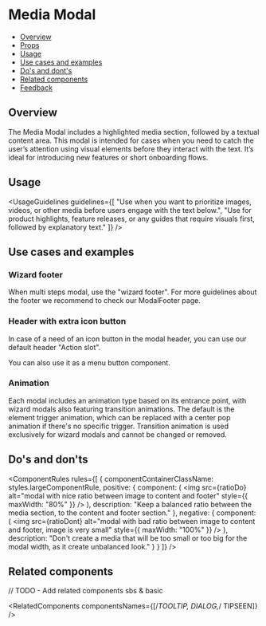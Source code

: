 
<Meta of={MediaModalStories} />

# Media Modal

- [Overview](#overview)
- [Props](#props)
- [Usage](#usage)
- [Use cases and examples](#use-cases-and-examples)
- [Do's and dont's](do's-and-don'ts)
- [Related components](#related-components)
- [Feedback](#feedback)

## Overview

The Media Modal includes a highlighted media section, followed by a textual content area. This modal is intended for cases when you need to catch the user’s attention using visual elements before they interact with the text. It’s ideal for introducing new features or short onboarding flows.

<Canvas of={MediaModalStories.Overview} />

## Usage

<UsageGuidelines
  guidelines={[
    "Use when you want to prioritize images, videos, or other media before users engage with the text below.",
    "Use for product highlights, feature releases, or any guides that require visuals first, followed by explanatory text."
  ]}
/>

<MediaModalTip />

## Use cases and examples

### Wizard footer

When multi steps modal, use the "wizard footer". For more guidelines about the footer we recommend to check our <StorybookLink page="Feedback/Modal [New]/Footer">ModalFooter</StorybookLink> page.

<Canvas of={MediaModalStories.Wizard} />

### Header with extra icon button

In case of a need of an icon button in the modal header, you can use our default header "Action slot".

You can also use it as a <StorybookLink page="Buttons/MenuButton">menu button</StorybookLink> component.

<Canvas of={MediaModalStories.HeaderWithExtraIconButton} />

### Animation

Each modal includes an animation type based on its entrance point, with wizard modals also featuring transition animations. The default is the element trigger animation, which can be replaced with a center pop animation if there's no specific trigger. Transition animation is used exclusively for wizard modals and cannot be changed or removed.

<Canvas of={MediaModalStories.Animation} />

## Do's and don'ts

<ComponentRules
  rules={[
    {
      componentContainerClassName: styles.largeComponentRule,
      positive: {
        component: (
          <img
            src={ratioDo}
            alt="modal with nice ratio between image to content and footer"
            style={{ maxWidth: "80%" }}
          />
        ),
        description: "Keep a balanced ratio between the media section, to the content and footer section."
      },
      negative: {
        component: (
          <img
            src={ratioDont}
            alt="modal with bad ratio between image to content and footer, image is very small"
            style={{ maxWidth: "100%" }}
          />
        ),
        description:
          "Don't create a media that will be too small or too big for the modal width, as it create unbalanced look."
      }
    }
  ]}
/>

## Related components

// TODO - Add related components sbs & basic

<RelatedComponents componentsNames={[/*TOOLTIP, DIALOG,*/ TIPSEEN]} />
